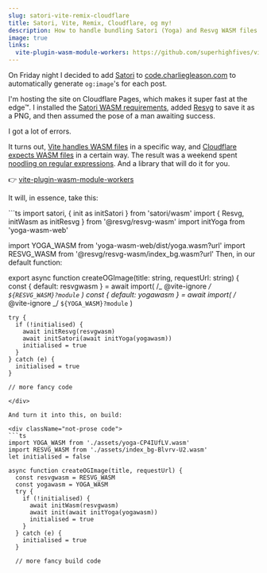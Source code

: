 ```yaml
---
slug: satori-vite-remix-cloudflare
title: Satori, Vite, Remix, Cloudflare, og my!
description: How to handle bundling Satori (Yoga) and Resvg WASM files for both Vite and Cloudflare.
image: true
links:
  vite-plugin-wasm-module-workers: https://github.com/superhighfives/vite-plugin-wasm-module-workers
---
```



On Friday night I decided to add [Satori](https://github.com/vercel/satori) to [code.charliegleason.com](https://github.com/superhighfives/code.charliegleason.com/) to automatically generate `og:image`'s for each post.

I'm hosting the site on Cloudflare Pages, which makes it super fast at the edge™. I installed the [Satori WASM requirements](https://github.com/vercel/satori?tab=readme-ov-file#runtime-and-wasm), added [Resvg](https://github.com/RazrFalcon/resvg) to save it as a PNG, and then assumed the pose of a man awaiting success.

I got a lot of errors.

It turns out, [Vite handles WASM files](https://vitejs.dev/guide/features#accessing-the-webassembly-module) in a specific way, and [Cloudflare expects WASM files](https://developers.cloudflare.com/workers/runtime-apis/webassembly/javascript/) in a certain way. The result was a weekend spent [noodling on regular expressions](https://github.com/superhighfives/vite-plugin-wasm-module-workers/blob/main/src/index.ts#L21). And a library that will do it for you.

👉 [vite-plugin-wasm-module-workers](https://github.com/superhighfives/vite-plugin-wasm-module-workers)

It will, in essence, take this:

<div className="not-prose code">
  ```ts
  import satori, { init as initSatori } from 'satori/wasm'
  import { Resvg, initWasm as initResvg } from '@resvg/resvg-wasm'
  import initYoga from 'yoga-wasm-web'

import YOGA_WASM from 'yoga-wasm-web/dist/yoga.wasm?url'
import RESVG_WASM from '@resvg/resvg-wasm/index_bg.wasm?url'
Then, in our default function:

export async function createOGImage(title: string, requestUrl: string) {
const { default: resvgwasm } = await import(
/_ @vite-ignore _/ `${RESVG_WASM}?module`
)
const { default: yogawasm } = await import(
/_ @vite-ignore _/ `${YOGA_WASM}?module`
)

    try {
      if (!initialised) {
        await initResvg(resvgwasm)
        await initSatori(await initYoga(yogawasm))
        initialised = true
      }
    } catch (e) {
      initialised = true
    }

    // more fancy code

````
</div>

And turn it into this, on build:

<div className="not-prose code">
```ts
import YOGA_WASM from './assets/yoga-CP4IUfLV.wasm'
import RESVG_WASM from './assets/index_bg-Blvrv-U2.wasm'
let initialised = false

async function createOGImage(title, requestUrl) {
  const resvgwasm = RESVG_WASM
  const yogawasm = YOGA_WASM
  try {
    if (!initialised) {
      await initWasm(resvgwasm)
      await init(await initYoga(yogawasm))
      initialised = true
    }
  } catch (e) {
    initialised = true
  }

  // more fancy build code
````

</div>
